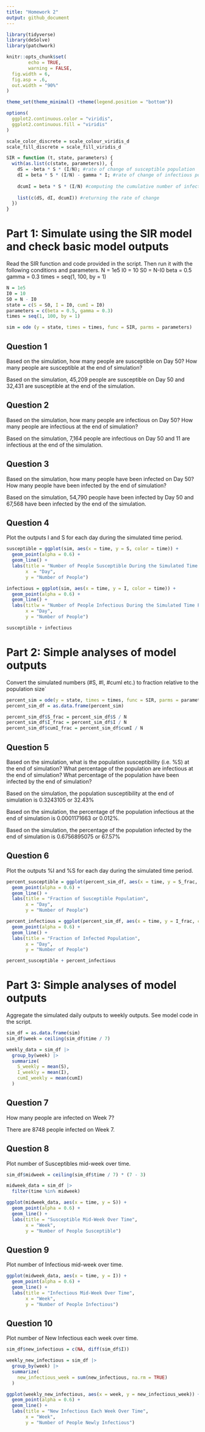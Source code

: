 ```yaml
---
title: "Homework 2"
output: github_document
---
```


```r
library(tidyverse)
library(deSolve)
library(patchwork)
```

```r
knitr::opts_chunk$set(
        echo = TRUE,
        warning = FALSE,
  fig.width = 6,
  fig.asp = .6,
  out.width = "90%"
)

theme_set(theme_minimal() +theme(legend.position = "bottom"))

options(
  ggplot2.continuous.color = "viridis",
  ggplot2.continuous.fill = "viridis"
)

scale_color_discrete = scale_colour_viridis_d
scale_fill_discrete = scale_fill_viridis_d
```

```r
SIR = function (t, state, parameters) {
  with(as.list(c(state, parameters)), {
    dS = -beta * S * (I/N); #rate of change of susceptible population
    dI = beta * S * (I/N) - gamma * I; #rate of change of infectious population
    
    dcumI = beta * S * (I/N) #computing the cumulative number of infections
    
    list(c(dS, dI, dcumI)) #returning the rate of change
  })
}
```

# Part 1: Simulate using the SIR model and check basic model outputs
Read the SIR function and code provided in the script. Then run it with the following conditions and parameters.
N = 1e5
I0 = 10
S0 = N-I0
beta = 0.5
gamma = 0.3
times = seq(1, 100, by = 1)

```r
N = 1e5 
I0 = 10 
S0 = N - I0 
state = c(S = S0, I = I0, cumI = I0) 
parameters = c(beta = 0.5, gamma = 0.3) 
times = seq(1, 100, by = 1) 
``` 

```r
sim = ode (y = state, times = times, func = SIR, parms = parameters)
```

## Question 1
Based on the simulation, how many people are susceptible on Day 50? How many people are susceptible at the end of simulation?

Based on the simulation, 45,209 people are susceptible on Day 50 and 32,431 are susceptible at the end of the simulation.

## Question 2
Based on the simulation, how many people are infectious on Day 50? How many people are infectious at the end of simulation?

Based on the simulation, 7,164 people are infectious on Day 50 and 11 are infectious at the end of the simulation.

## Question 3
Based on the simulation, how many people have been infected on Day 50? How many people have been infected by the end of simulation?

Based on the simulation, 54,790 people have been infected by Day 50 and 67,568 have been infected by the end of the simulation.

## Question 4
Plot the outputs I and S for each day during the simulated time period.

```r
susceptible = ggplot(sim, aes(x = time, y = S, color = time)) +
  geom_point(alpha = 0.6) +
  geom_line() +
  labs(title = "Number of People Susceptible During the Simulated Time Period",
       x  = "Day", 
       y = "Number of People")

infectious = ggplot(sim, aes(x = time, y = I, color = time)) +
  geom_point(alpha = 0.6) +
  geom_line() +
  labs(titlw = "Number of People Infectious During the Simulated Time Period", 
       x = "Day",
       y = "Number of People")
```

```r
susceptible + infectious
```


# Part 2: Simple analyses of model outputs
Convert the simulated numbers (#S, #I, #cumI etc.) to fraction relative to the population size`

```r
percent_sim = ode(y = state, times = times, func = SIR, parms = parameters)
percent_sim_df = as.data.frame(percent_sim)

percent_sim_df$S_frac = percent_sim_df$S / N
percent_sim_df$I_frac = percent_sim_df$I / N
percent_sim_df$cumI_frac = percent_sim_df$cumI / N
```


## Question 5
Based on the simulation, what is the population susceptibility (i.e. %S) at the end of simulation? What percentage of the population are infectious at the end of simulation? What percentage of the population have been infected by the end of simulation?

Based on the simulation, the population susceptibility at the end of simulation is 0.3243105 or 32.43%

Based on the simulation, the percentage of the population infectious at the end of simulation is 0.0001171663 or 0.012%.

Based on the simulation, the percentage of the population infected by the end of simulation is 0.6756895075 or 67.57%


## Question 6
Plot the outputs %I and %S for each day during the simulated time period.

```r
percent_susceptible = ggplot(percent_sim_df, aes(x = time, y = S_frac, color = time)) +
  geom_point(alpha = 0.6) +
  geom_line() +
  labs(title = "Fraction of Susceptible Population", 
       x = "Day",
       y = "Number of People")

percent_infectious = ggplot(percent_sim_df, aes(x = time, y = I_frac, color = time)) +
  geom_point(alpha = 0.6) +
  geom_line() +
  labs(title = "Fraction of Infected Population", 
       x = "Day",
       y = "Number of People")
```

```r
percent_susceptible + percent_infectious
```


# Part 3: Simple analyses of model outputs
Aggregate the simulated daily outputs to weekly outputs. See model code in the script.

```r
sim_df = as.data.frame(sim)
sim_df$week = ceiling(sim_df$time / 7)

weekly_data = sim_df |> 
  group_by(week) |> 
  summarize(
    S_weekly = mean(S),
    I_weekly = mean(I),
    cumI_weekly = mean(cumI)
  )
```


## Question 7
How many people are infected on Week 7?

There are 8748 people infected on Week 7.

## Question 8
Plot number of Susceptibles mid-week over time.

```r
sim_df$midweek = ceiling(sim_df$time / 7) * (7 - 3)

midweek_data = sim_df |> 
  filter(time %in% midweek)
```

```r
ggplot(midweek_data, aes(x = time, y = S)) +
  geom_point(alpha = 0.6) +
  geom_line() +
  labs(title = "Susceptible Mid-Week Over Time",
       x = "Week", 
       y = "Number of People Susceptible")
```


## Question 9
Plot number of Infectious mid-week over time.

```r
ggplot(midweek_data, aes(x = time, y = I)) +
  geom_point(alpha = 0.6) +
  geom_line() +
  labs(title = "Infectious Mid-Week Over Time",
       x = "Week", 
       y = "Number of People Infectious")
```


## Question 10
Plot number of New Infectious each week over time. 

```r
sim_df$new_infectious = c(NA, diff(sim_df$I))
```

```r
weekly_new_infectious = sim_df |> 
  group_by(week) |> 
  summarize(
    new_infectious_week = sum(new_infectious, na.rm = TRUE)
  )
```

```r
ggplot(weekly_new_infectious, aes(x = week, y = new_infectious_week)) +
  geom_point(alpha = 0.6) +
  geom_line() +
  labs(title = "New Infectious Each Week Over Time",
       x = "Week", 
       y = "Number of People Newly Infectious")
```
